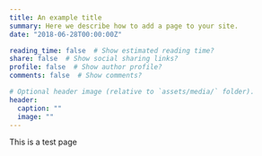 ```yaml
---
title: An example title
summary: Here we describe how to add a page to your site.
date: "2018-06-28T00:00:00Z"

reading_time: false  # Show estimated reading time?
share: false  # Show social sharing links?
profile: false  # Show author profile?
comments: false  # Show comments?

# Optional header image (relative to `assets/media/` folder).
header:
  caption: ""
  image: ""
---
```


This is a test page
